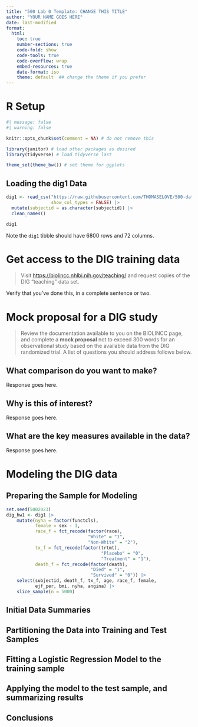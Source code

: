 ---
title: "500 Lab 0 Template: CHANGE THIS TITLE"
author: "YOUR NAME GOES HERE"
date: last-modified
format: 
  html:
    toc: true
    number-sections: true
    code-fold: show
    code-tools: true
    code-overflow: wrap
    embed-resources: true
    date-format: iso
    theme: default  ## change the theme if you prefer
---

# R Setup {.unnumbered}

```{r}
#| message: false
#| warning: false

knitr::opts_chunk$set(comment = NA) # do not remove this

library(janitor) # load other packages as desired
library(tidyverse) # load tidyverse last

theme_set(theme_bw()) # set theme for ggplots
```

## Loading the dig1 Data {.unnumbered}

```{r}
dig1 <- read_csv("https://raw.githubusercontent.com/THOMASELOVE/500-data/master/data/dig1.csv",
                 show_col_types = FALSE) |>
  mutate(subjectid = as.character(subjectid)) |>
  clean_names()

dig1
```

Note the `dig1` tibble should have 6800 rows and 72 columns.

# Get access to the DIG training data

> Visit <https://biolincc.nhlbi.nih.gov/teaching/> and request copies of the DIG "teaching" data set.

Verify that you've done this, in a complete sentence or two.

# Mock proposal for a DIG study

> Review the documentation available to you on the BIOLINCC page, and complete a **mock proposal** not to exceed 300 words for an observational study based on the available data from the DIG randomized trial. A list of questions you should address follows below. 

## What comparison do you want to make?

Response goes here.

## Why is this of interest?

Response goes here.

## What are the key measures available in the data?

Response goes here.

# Modeling the DIG data

## Preparing the Sample for Modeling

```{r}
set.seed(5002023)
dig_hw1 <- dig1 |>
    mutate(nyha = factor(functcls),
           female = sex - 1,
           race_f = fct_recode(factor(race), 
                               "White" = "1",
                               "Non-White" = "2"),
           tx_f = fct_recode(factor(trtmt), 
                                    "Placebo" = "0",
                                    "Treatment" = "1"),
           death_f = fct_recode(factor(death),
                                "Died" = "1",
                                "Survived" = "0")) |>
    select(subjectid, death_f, tx_f, age, race_f, female,
           ejf_per, bmi, nyha, angina) |>
    slice_sample(n = 5000)
```

## Initial Data Summaries

## Partitioning the Data into Training and Test Samples

## Fitting a Logistic Regression Model to the training sample

## Applying the model to the test sample, and summarizing results

## Conclusions





